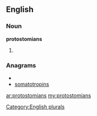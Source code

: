 ==English==

===Noun===
'''protostomians'''

# {{plural of|[[protostomian]]}}

===Anagrams===
* {{alphagram|aimnoooprsstt}}
* [[somatotropins#English|somatotropins]]

[[Category:English plurals]]

[[ar:protostomians]]
[[my:protostomians]]